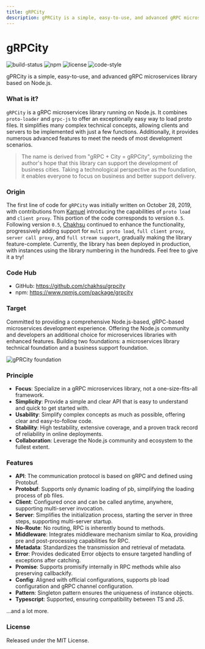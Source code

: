 ```yaml
---
title: gRPCity
description: gPRCity is a simple, easy-to-use, and advanced gRPC microservices library based on Node.js.
---
```


# gRPCity

<p className="_flex _h-6 _mt-4 _gap-2">
    <img alt="build-status" src="https://github.com/chakhsu/grpcity/actions/workflows/tests.yml/badge.svg" loading="lazy" decoding="async"></img>
    <img alt="npm" src="https://img.shields.io/npm/v/grpcity" loading="lazy" decoding="async"></img>
    <img alt="license" src="https://img.shields.io/npm/l/grpcity" loading="lazy" decoding="async"></img>
    <img alt="code-style" src="https://img.shields.io/badge/code_style-standard-brightgreen.svg" loading="lazy" decoding="async"></img>
</p>

gPRCity is a simple, easy-to-use, and advanced gRPC microservices library based on Node.js.

### What is it?

`gRPCity` is a gRPC microservices library running on Node.js. It combines `proto-loader` and `grpc-js` to offer an exceptionally easy way to load proto files. It simplifies many complex technical concepts, allowing clients and servers to be implemented with just a few functions. Additionally, it provides numerous advanced features to meet the needs of most development scenarios.

> The name is derived from "gRPC + City = gRPCity", symbolizing the author's hope that this library can support the development of business cities. Taking a technological perspective as the foundation, it enables everyone to focus on business and better support delivery.

### Origin

The first line of code for `gRPCity` was initially written on October 28, 2019, with contributions from [Kamuel](https://github.com/k7) introducing the capabilities of `proto load` and `client proxy`. This portion of the code corresponds to version `0.5`.
Following version `0.5`, [Chakhsu](https://github.com/chakhsu) continued to enhance the functionality, progressively adding support for `multi proto load`, `full client proxy`, `server call proxy`, and `full stream support`, gradually making the library feature-complete.
Currently, the library has been deployed in production, with instances using the library numbering in the hundreds. Feel free to give it a try!

### Code Hub

- GitHub: https://github.com/chakhsu/grpcity
- npm: https://www.npmjs.com/package/grpcity

### Target

Committed to providing a comprehensive Node.js-based, gRPC-based microservices development experience. Offering the Node.js community and developers an additional choice for microservices libraries with enhanced features.
Building two foundations: a microservices library technical foundation and a business support foundation.

![gPRCity foundation](/img/grpcity-foundation.svg)

### Principle

- **Focus**: Specialize in a gRPC microservices library, not a one-size-fits-all framework.
- **Simplicity**: Provide a simple and clear API that is easy to understand and quick to get started with.
- **Usability**: Simplify complex concepts as much as possible, offering clear and easy-to-follow code.
- **Stability**: High testability, extensive coverage, and a proven track record of reliability in online deployments.
- **Collaboration**: Leverage the Node.js community and ecosystem to the fullest extent.

### Features

- **API**: The communication protocol is based on gRPC and defined using Protobuf.
- **Protobuf**: Supports only dynamic loading of pb, simplifying the loading process of pb files.
- **Client**: Configured once and can be called anytime, anywhere, supporting multi-server invocation.
- **Server**: Simplifies the initialization process, starting the server in three steps, supporting multi-server startup.
- **No-Route**: No routing, RPC is inherently bound to methods.
- **Middleware**: Integrates middleware mechanism similar to Koa, providing pre and post-processing capabilities for RPC.
- **Metadata**: Standardizes the transmission and retrieval of metadata.
- **Error**: Provides dedicated Error objects to ensure targeted handling of exceptions after catching.
- **Promise**: Supports promisify internally in RPC methods while also preserving callbackify.
- **Config**: Aligned with official configurations, supports pb load configuration and gRPC channel configuration.
- **Pattern**: Singleton pattern ensures the uniqueness of instance objects.
- **Typescript**: Supported, ensuring compatibility between TS and JS.

...and a lot more.

### License

Released under the MIT License.
